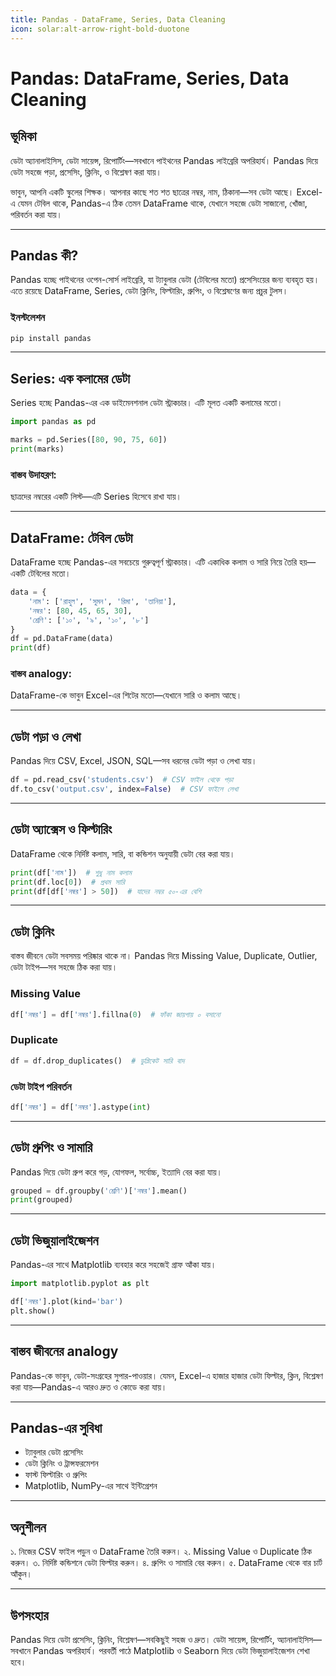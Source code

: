 ```yaml
---
title: Pandas - DataFrame, Series, Data Cleaning
icon: solar:alt-arrow-right-bold-duotone
---
```


# Pandas: DataFrame, Series, Data Cleaning

## ভূমিকা

ডেটা অ্যানালাইসিস, ডেটা সায়েন্স, রিপোর্টিং—সবখানে পাইথনের Pandas লাইব্রেরি অপরিহার্য। Pandas দিয়ে ডেটা সহজে পড়া, প্রসেসিং, ক্লিনিং, ও বিশ্লেষণ করা যায়।

ভাবুন, আপনি একটি স্কুলের শিক্ষক। আপনার কাছে শত শত ছাত্রের নম্বর, নাম, ঠিকানা—সব ডেটা আছে। Excel-এ যেমন টেবিল থাকে, Pandas-এ ঠিক তেমন DataFrame থাকে, যেখানে সহজে ডেটা সাজানো, খোঁজা, পরিবর্তন করা যায়।

---

## Pandas কী?

Pandas হচ্ছে পাইথনের ওপেন-সোর্স লাইব্রেরি, যা ট্যাবুলার ডেটা (টেবিলের মতো) প্রসেসিংয়ের জন্য ব্যবহৃত হয়। এতে রয়েছে DataFrame, Series, ডেটা ক্লিনিং, ফিল্টারিং, গ্রুপিং, ও বিশ্লেষণের জন্য প্রচুর টুলস।

### ইনস্টলেশন

```bash
pip install pandas
```

---

## Series: এক কলামের ডেটা

Series হচ্ছে Pandas-এর এক ডাইমেনশনাল ডেটা স্ট্রাকচার। এটি মূলত একটি কলামের মতো।

```python
import pandas as pd

marks = pd.Series([80, 90, 75, 60])
print(marks)
```

### বাস্তব উদাহরণ:

ছাত্রদের নম্বরের একটি লিস্ট—এটি Series হিসেবে রাখা যায়।

---

## DataFrame: টেবিল ডেটা

DataFrame হচ্ছে Pandas-এর সবচেয়ে গুরুত্বপূর্ণ স্ট্রাকচার। এটি একাধিক কলাম ও সারি নিয়ে তৈরি হয়—একটি টেবিলের মতো।

```python
data = {
    'নাম': ['রাহুল', 'সুমন', 'রিমা', 'তানিয়া'],
    'নম্বর': [80, 45, 65, 30],
    'শ্রেণি': ['১০', '৯', '১০', '৮']
}
df = pd.DataFrame(data)
print(df)
```

### বাস্তব analogy:

DataFrame-কে ভাবুন Excel-এর শিটের মতো—যেখানে সারি ও কলাম আছে।

---

## ডেটা পড়া ও লেখা

Pandas দিয়ে CSV, Excel, JSON, SQL—সব ধরনের ডেটা পড়া ও লেখা যায়।

```python
df = pd.read_csv('students.csv')  # CSV ফাইল থেকে পড়া
df.to_csv('output.csv', index=False)  # CSV ফাইলে লেখা
```

---

## ডেটা অ্যাক্সেস ও ফিল্টারিং

DataFrame থেকে নির্দিষ্ট কলাম, সারি, বা কন্ডিশন অনুযায়ী ডেটা বের করা যায়।

```python
print(df['নাম'])  # শুধু নাম কলাম
print(df.loc[0])  # প্রথম সারি
print(df[df['নম্বর'] > 50])  # যাদের নম্বর ৫০-এর বেশি
```

---

## ডেটা ক্লিনিং

বাস্তব জীবনে ডেটা সবসময় পরিষ্কার থাকে না। Pandas দিয়ে Missing Value, Duplicate, Outlier, ডেটা টাইপ—সব সহজে ঠিক করা যায়।

### Missing Value

```python
df['নম্বর'] = df['নম্বর'].fillna(0)  # ফাঁকা জায়গায় ০ বসানো
```

### Duplicate

```python
df = df.drop_duplicates()  # ডুপ্লিকেট সারি বাদ
```

### ডেটা টাইপ পরিবর্তন

```python
df['নম্বর'] = df['নম্বর'].astype(int)
```

---

## ডেটা গ্রুপিং ও সামারি

Pandas দিয়ে ডেটা গ্রুপ করে গড়, যোগফল, সর্বোচ্চ, ইত্যাদি বের করা যায়।

```python
grouped = df.groupby('শ্রেণি')['নম্বর'].mean()
print(grouped)
```

---

## ডেটা ভিজুয়ালাইজেশন

Pandas-এর সাথে Matplotlib ব্যবহার করে সহজেই গ্রাফ আঁকা যায়।

```python
import matplotlib.pyplot as plt

df['নম্বর'].plot(kind='bar')
plt.show()
```

---

## বাস্তব জীবনের analogy

Pandas-কে ভাবুন, ডেটা-সংগ্রহের সুপার-পাওয়ার। যেমন, Excel-এ হাজার হাজার ডেটা ফিল্টার, ক্লিন, বিশ্লেষণ করা যায়—Pandas-এ আরও দ্রুত ও কোডে করা যায়।

---

## Pandas-এর সুবিধা

- ট্যাবুলার ডেটা প্রসেসিং
- ডেটা ক্লিনিং ও ট্রান্সফরমেশন
- ফাস্ট ফিল্টারিং ও গ্রুপিং
- Matplotlib, NumPy-এর সাথে ইন্টিগ্রেশন

---

## অনুশীলন

১. নিজের CSV ফাইল পড়ুন ও DataFrame তৈরি করুন।
২. Missing Value ও Duplicate ঠিক করুন।
৩. নির্দিষ্ট কন্ডিশনে ডেটা ফিল্টার করুন।
৪. গ্রুপিং ও সামারি বের করুন।
৫. DataFrame থেকে বার চার্ট আঁকুন।

---

## উপসংহার

Pandas দিয়ে ডেটা প্রসেসিং, ক্লিনিং, বিশ্লেষণ—সবকিছুই সহজ ও দ্রুত। ডেটা সায়েন্স, রিপোর্টিং, অ্যানালাইসিস—সবখানে Pandas অপরিহার্য। পরবর্তী পাঠে Matplotlib ও Seaborn দিয়ে ডেটা ভিজুয়ালাইজেশন শেখা হবে।
